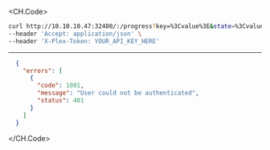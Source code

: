 
<CH.Code>
```bash Example Request
curl http://10.10.10.47:32400/:/progress?key=%3Cvalue%3E&state=%3Cvalue%3E&time=7151.9 \
--header 'Accept: application/json' \
--header 'X-Plex-Token: YOUR_API_KEY_HERE'
```
---

```json Example Response
  {
    "errors": [
      {
        "code": 1001,
        "message": "User could not be authenticated",
        "status": 401
      }
    ]
  }
```
</CH.Code>
